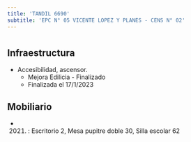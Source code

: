 ```yaml
---
title: 'TANDIL 6690'
subtitle: 'EPC N° 05 VICENTE LOPEZ Y PLANES - CENS N° 02'
---
```


#
## Infraestructura

* Accesibilidad, ascensor. 
    + Mejora Edilicia - Finalizado 
    + Finalizada el 17/1/2023 






## Mobiliario

*  (2021) : Escritorio 2, Mesa pupitre doble 30, Silla escolar 62 



